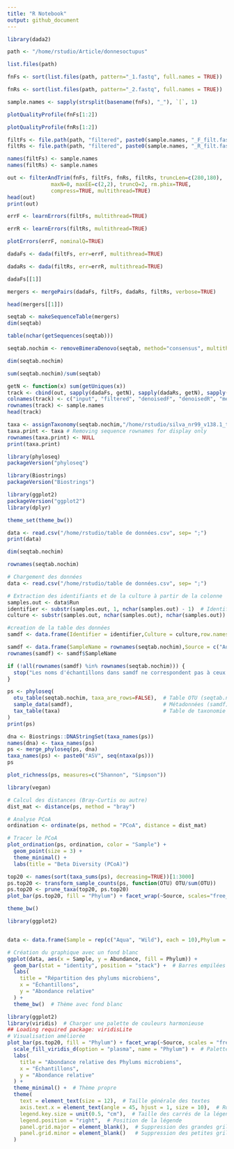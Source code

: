 ```yaml
---
title: "R Notebook"
output: github_document
---
```


```r
library(dada2)
```


```r
path <- "/home/rstudio/Article/donnesoctupus"
```
```r
list.files(path)
```

```r
fnFs <- sort(list.files(path, pattern="_1.fastq", full.names = TRUE))
```


```r
fnRs <- sort(list.files(path, pattern="_2.fastq", full.names = TRUE))
```

```r
sample.names <- sapply(strsplit(basename(fnFs), "_"), `[`, 1)
```
```r
plotQualityProfile(fnFs[1:2])
```
```r
plotQualityProfile(fnRs[1:2])
```
```r
filtFs <- file.path(path, "filtered", paste0(sample.names, "_F_filt.fastq"))
filtRs <- file.path(path, "filtered", paste0(sample.names, "_R_filt.fastq"))
```
```r
names(filtFs) <- sample.names
names(filtRs) <- sample.names
```
```r
out <- filterAndTrim(fnFs, filtFs, fnRs, filtRs, truncLen=c(280,180),
              maxN=0, maxEE=c(2,2), truncQ=2, rm.phix=TRUE,
              compress=TRUE, multithread=TRUE)
head(out)
print(out)
```
```r
errF <- learnErrors(filtFs, multithread=TRUE)
```
```r
errR <- learnErrors(filtRs, multithread=TRUE)
```
```r
plotErrors(errF, nominalQ=TRUE)
```
```r
dadaFs <- dada(filtFs, err=errF, multithread=TRUE)
```
```r
dadaRs <- dada(filtRs, err=errR, multithread=TRUE)

```
```r
dadaFs[[1]]
```
```r
mergers <- mergePairs(dadaFs, filtFs, dadaRs, filtRs, verbose=TRUE)
```
```r
head(mergers[[1]])
```
```r
seqtab <- makeSequenceTable(mergers)
dim(seqtab)

```
```r
table(nchar(getSequences(seqtab)))
```
```r
seqtab.nochim <- removeBimeraDenovo(seqtab, method="consensus", multithread=TRUE, verbose=TRUE)
```
```r
dim(seqtab.nochim)
```

```r
sum(seqtab.nochim)/sum(seqtab)
```

```r
getN <- function(x) sum(getUniques(x))
track <- cbind(out, sapply(dadaFs, getN), sapply(dadaRs, getN), sapply(mergers, getN), rowSums(seqtab.nochim))
colnames(track) <- c("input", "filtered", "denoisedF", "denoisedR", "merged", "nonchim")
rownames(track) <- sample.names
head(track)

```
```r
taxa <- assignTaxonomy(seqtab.nochim,"/home/rstudio/silva_nr99_v138.1_train_set.fa.gz?download=1",multithread=TRUE) 
taxa.print <- taxa # Removing sequence rownames for display only
rownames(taxa.print) <- NULL
print(taxa.print)
```

```r
library(phyloseq)
packageVersion("phyloseq")
```


```r
library(Biostrings)
packageVersion("Biostrings")
```


```r
library(ggplot2)
packageVersion("ggplot2")
library(dplyr)
```
```r
theme_set(theme_bw())

```

```r
data <- read.csv("/home/rstudio/table de données.csv", sep= ";")
print(data)
```

```r
dim(seqtab.nochim) 

```
```r
rownames(seqtab.nochim) 
```
```r
# Chargement des données
data <- read.csv("/home/rstudio/table de données.csv", sep= ";")

# Extraction des identifiants et de la culture à partir de la colonne 'Run'
samples.out <- data$Run
identifier <- substr(samples.out, 1, nchar(samples.out) - 1)  # Identifiant sans le dernier caractère
culture <- substr(samples.out, nchar(samples.out), nchar(samples.out))  # Culture (dernier caractère)
```

```r
#creation de la table des données 
samdf <- data.frame(Identifier = identifier,Culture = culture,row.names = samples.out)

samdf <- data.frame(SampleName = rownames(seqtab.nochim),Source = c("Aqua", "Aqua", "Aqua", "Aqua", "Aqua", "Aqua", "Aqua", "Aqua", "Wild", "Wild", "Wild", "Wild", "Wild", "Wild", "Wild", "Wild", "Wild", "Wild", "Aqua", "Aqua" ))
rownames(samdf) <- samdf$SampleName
```


```r
if (!all(rownames(samdf) %in% rownames(seqtab.nochim))) {
  stop("Les noms d'échantillons dans samdf ne correspondent pas à ceux de seqtab.nochim")
}
```



```r
ps <- phyloseq(
  otu_table(seqtab.nochim, taxa_are_rows=FALSE),  # Table OTU (seqtab.nochim)
  sample_data(samdf),                             # Métadonnées (samdf)
  tax_table(taxa)                                 # Table de taxonomie
)
print(ps)

```

```r
dna <- Biostrings::DNAStringSet(taxa_names(ps))
names(dna) <- taxa_names(ps)
ps <- merge_phyloseq(ps, dna)
taxa_names(ps) <- paste0("ASV", seq(ntaxa(ps)))
ps
```
```r
plot_richness(ps, measures=c("Shannon", "Simpson"))
```




```r
library(vegan)

# Calcul des distances (Bray-Curtis ou autre)
dist_mat <- distance(ps, method = "bray")

# Analyse PCoA
ordination <- ordinate(ps, method = "PCoA", distance = dist_mat)

# Tracer le PCoA
plot_ordination(ps, ordination, color = "Sample") +
  geom_point(size = 3) +
  theme_minimal() +
  labs(title = "Beta Diversity (PCoA)")
```
```r
top20 <- names(sort(taxa_sums(ps), decreasing=TRUE))[1:3000]
ps.top20 <- transform_sample_counts(ps, function(OTU) OTU/sum(OTU))
ps.top20 <- prune_taxa(top20, ps.top20)
plot_bar(ps.top20, fill = "Phylum") + facet_wrap(~Source, scales="free_x")
```
```r
theme_bw()
```
```r
library(ggplot2)


data <- data.frame(Sample = rep(c("Aqua", "Wild"), each = 10),Phylum = rep(c("Proteobacteria", "Bacteroidota", "Firmicutes", "Actinobacteriota","Chloroflexi", "Verrucomicrobiota", "Planctomycetota", "Myxococcota", "SAR324", "Other"), 2), Abundance = c(runif(10, 0.01, 0.25), runif(10, 0.01, 0.25)))

# Création du graphique avec un fond blanc
ggplot(data, aes(x = Sample, y = Abundance, fill = Phylum)) +
  geom_bar(stat = "identity", position = "stack") +  # Barres empilées
  labs(
    title = "Répartition des phylums microbiens",
    x = "Échantillons",
    y = "Abondance relative"
  ) +
  theme_bw()  # Thème avec fond blanc
```



```r
library(ggplot2)
library(viridis)  # Charger une palette de couleurs harmonieuse
## Loading required package: viridisLite
# Visualisation améliorée
plot_bar(ps.top20, fill = "Phylum") + facet_wrap(~Source, scales = "free_x") + geom_bar(stat = "identity", color = "white", size = 0.2) +  # Contours blancs autour des segments
  scale_fill_viridis_d(option = "plasma", name = "Phylum") +  # Palette de couleurs harmonieuse
  labs(
    title = "Abondance relative des Phylums microbiens",
    x = "Échantillons",
    y = "Abondance relative"
  ) +
  theme_minimal() +  # Thème propre
  theme(
    text = element_text(size = 12),  # Taille générale des textes
    axis.text.x = element_text(angle = 45, hjust = 1, size = 10),  # Rotation des étiquettes X
    legend.key.size = unit(0.5, "cm"),  # Taille des carrés de la légende
    legend.position = "right",  # Position de la légende
    panel.grid.major = element_blank(),  # Suppression des grandes grilles
    panel.grid.minor = element_blank()   # Suppression des petites grilles
  )
```

